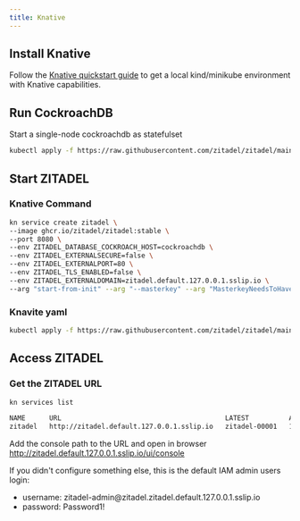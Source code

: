 ```yaml
---
title: Knative
---
```



## Install Knative

Follow the [Knative quickstart guide](https://knative.dev/docs/getting-started/quickstart-install/) to get a local kind/minikube environment with Knative capabilities.

## Run CockroachDB

Start a single-node cockroachdb as statefulset

```bash
kubectl apply -f https://raw.githubusercontent.com/zitadel/zitadel/main/deploy/knative/cockroachdb-statefulset-single-node.yaml
```

## Start ZITADEL

### Knative Command

```bash
kn service create zitadel \
--image ghcr.io/zitadel/zitadel:stable \
--port 8080 \
--env ZITADEL_DATABASE_COCKROACH_HOST=cockroachdb \
--env ZITADEL_EXTERNALSECURE=false \
--env ZITADEL_EXTERNALPORT=80 \
--env ZITADEL_TLS_ENABLED=false \
--env ZITADEL_EXTERNALDOMAIN=zitadel.default.127.0.0.1.sslip.io \
--arg "start-from-init" --arg "--masterkey" --arg "MasterkeyNeedsToHave32Characters"
```

### Knavite yaml

```bash
kubectl apply -f https://raw.githubusercontent.com/zitadel/zitadel/main/deploy/knative/zitadel-knative-service.yaml
```

## Access ZITADEL

### Get the ZITADEL URL

```bash
kn services list

NAME      URL                                         LATEST          AGE   CONDITIONS   READY   REASON
zitadel   http://zitadel.default.127.0.0.1.sslip.io   zitadel-00001   10m   3 OK / 3     True
```

Add the console path to the URL and open in browser
http://zitadel.default.127.0.0.1.sslip.io/ui/console

If you didn't configure something else, this is the default IAM admin users login:

- username: zitadel-admin@<span></span>zitadel.zitadel.default.127.0.0.1.sslip.io
- password: Password1!

<Next components={props.components} />
<Disclaimer components={props.components} />
